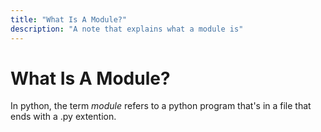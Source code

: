 ```yaml
---
title: "What Is A Module?"
description: "A note that explains what a module is"
---
```


<Tag tag="Programming"/>

# What Is A Module?

<TimeStamp updated="February 27, 2022, 9:20  PM ET"/>

In python, the term _module_ refers to a python program 
that's in a file that ends with a .py extention.